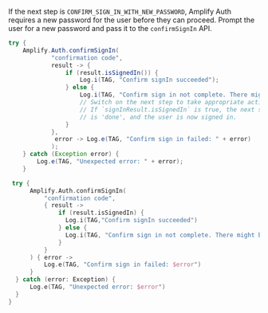 If the next step is `CONFIRM_SIGN_IN_WITH_NEW_PASSWORD`, Amplify Auth requires a new password for the user before they can proceed. Prompt the user for a new password and pass it to the `confirmSignIn` API.

<BlockSwitcher>

<Block name="Java">

```java
try {
    Amplify.Auth.confirmSignIn(
            "confirmation code",
            result -> {
                if (result.isSignedIn()) {
                    Log.i(TAG, "Confirm signIn succeeded");
                } else {
                    Log.i(TAG, "Confirm sign in not complete. There might be additional steps: " + result.getNextStep());
                    // Switch on the next step to take appropriate actions.
                    // If `signInResult.isSignedIn` is true, the next step
                    // is 'done', and the user is now signed in.
                }
            },
             error -> Log.e(TAG, "Confirm sign in failed: " + error)
            );
    } catch (Exception error) {
        Log.e(TAG, "Unexpected error: " + error);
    }
```
</Block>

<Block name="Kotlin">

```kotlin
 try {
      Amplify.Auth.confirmSignIn(
          "confirmation code",
          { result ->
              if (result.isSignedIn) {
                Log.i(TAG,"Confirm signIn succeeded")
              } else {
                Log.i(TAG, "Confirm sign in not complete. There might be additional steps: ${result.nextStep}")
              }
          }
      ) { error ->
          Log.e(TAG, "Confirm sign in failed: $error")
      }
  } catch (error: Exception) {
      Log.e(TAG, "Unexpected error: $error")
  }
}
```

</Block>

</BlockSwitcher>
